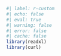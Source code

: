 ```r
#| label: r-custom
#| echo: false
#| eval: true
#| warning: false
#| error: false
#| cache: false
library(readxl)
library(curl)
```
